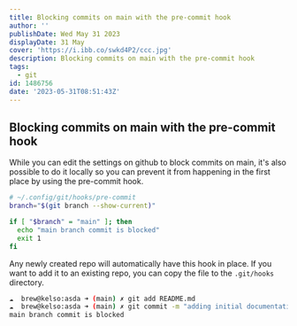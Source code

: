 ```yaml
---
title: Blocking commits on main with the pre-commit hook
author: ''
publishDate: Wed May 31 2023
displayDate: 31 May
cover: 'https://i.ibb.co/swkd4P2/ccc.jpg'
description: Blocking commits on main with the pre-commit hook
tags:
  - git
id: 1486756
date: '2023-05-31T08:51:43Z'
---
```


## Blocking commits on main with the pre-commit hook

While you can edit the settings on github to block commits on main, it's also possible to do it locally so you can prevent it from happening in the first place by using the pre-commit hook.


```bash
# ~/.config/git/hooks/pre-commit
branch="$(git branch --show-current)"

if [ "$branch" = "main" ]; then
  echo "main branch commit is blocked"
  exit 1
fi
```

Any newly created repo will automatically have this hook in place. If you want to add it to an existing repo, you can copy the file to the `.git/hooks` directory.

```bash
☁  brew@kelso:asda ➜ (main) ✗ git add README.md
☁  brew@kelso:asda ➜ (main) ✗ git commit -m "adding initial documentation"
main branch commit is blocked
```
